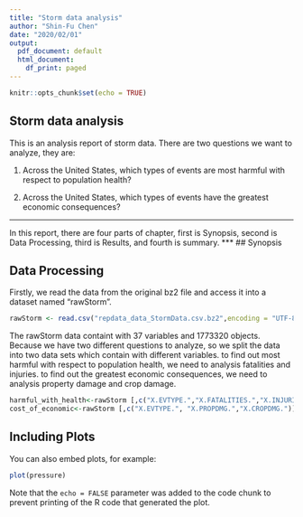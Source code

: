 ```yaml
---
title: "Storm data analysis"
author: "Shin-Fu Chen"
date: "2020/02/01"
output:
  pdf_document: default
  html_document:
    df_print: paged
---
```


```r
knitr::opts_chunk$set(echo = TRUE)
```

## Storm data analysis

This is an analysis report of storm data.
There are two questions we want to analyze, they are:

1. Across the United States, which types of events are most harmful with respect to population health?

2. Across the United States, which types of events have the greatest economic consequences?

***
In this report, there are four parts of chapter, first is Synopsis, second is Data Processing, third is Results, and fourth is summary.
***
## Synopsis




## Data Processing

Firstly, we read the data from the original bz2 file and access it into a dataset named "rawStorm".
```r
rawStorm <- read.csv("repdata_data_StormData.csv.bz2",encoding = "UTF-8",quote = "")
```
The rawStorm data containt with 37 variables and 1773320 objects.   
Because we have two different questions to analyze, so we split the data into two data sets which contain with different variables.
to find out most harmful with respect to population health, we need to analysis fatalities and injuries.
to find out the greatest economic consequences, we need to analysis property damage and crop damage.


```r
harmful_with_health<-rawStorm [,c("X.EVTYPE.","X.FATALITIES.","X.INJURIES.")]
cost_of_economic<-rawStorm [,c("X.EVTYPE.", "X.PROPDMG.","X.CROPDMG.")]

```

## Including Plots

You can also embed plots, for example:

```r
plot(pressure)
```

Note that the `echo = FALSE` parameter was added to the code chunk to prevent printing of the R code that generated the plot.
